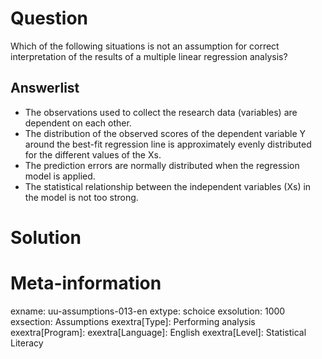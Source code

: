 Question
========
Which of the following situations is not an assumption for correct interpretation of the results of a multiple linear regression analysis?

Answerlist
----------
* The observations used to collect the research data (variables) are dependent on each other.
* The distribution of the observed scores of the dependent variable Y around the best-fit regression line is approximately evenly distributed for the different values of the Xs.
* The prediction errors are normally distributed when the regression model is applied.
* The statistical relationship between the independent variables (Xs) in the model is not too strong.


Solution
========

Meta-information
================
exname: uu-assumptions-013-en
extype: schoice
exsolution: 1000
exsection: Assumptions
exextra[Type]: Performing analysis
exextra[Program]: 
exextra[Language]: English
exextra[Level]: Statistical Literacy
